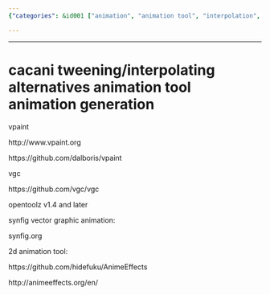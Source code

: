 ```yaml
---
{"categories": &id001 ["animation", "animation tool", "interpolation", "tweening", "video generator"], "category": "2D Animation", "date": "2022-05-14 02:24:10", "description": "This article explores different 2D animation tools such as vPaint, vGC, Synfig, and AnimeEffects. The focus is on their capabilities in tweening, interpolating, and generating animations using vector graphics.", "tags": *id001, "title": "cacani tweening_interpolating alternatives"}

---
```


------

# cacani tweening/interpolating alternatives animation tool animation generation

vpaint

http://www.vpaint.org

https://github.com/dalboris/vpaint

vgc

https://github.com/vgc/vgc

opentoolz v1.4 and later

synfig vector graphic animation:

synfig.org

2d animation tool:

https://github.com/hidefuku/AnimeEffects

http://animeeffects.org/en/

